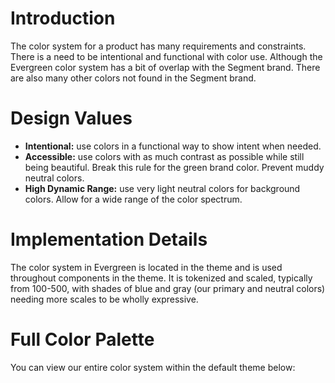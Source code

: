 # Introduction

The color system for a product has many requirements and constraints.
There is a need to be intentional and functional with color use. Although the Evergreen color system has a bit of overlap with the Segment brand.
There are also many other colors not found in the Segment brand.

# Design Values

- **Intentional:** use colors in a functional way to show intent when needed.
- **Accessible:** use colors with as much contrast as possible while still being beautiful. Break this rule for the green brand color. Prevent muddy neutral colors.
- **High Dynamic Range:** use very light neutral colors for background colors. Allow for a wide range of the color spectrum.

# Implementation Details

The color system in Evergreen is located in the theme and is used throughout components in the theme. It is tokenized and scaled, typically from 100-500, with
shades of blue and gray (our primary and neutral colors) needing more scales to be wholly expressive.

# Full Color Palette

You can view our entire color system within the default theme below:

<ColorSwatch />
